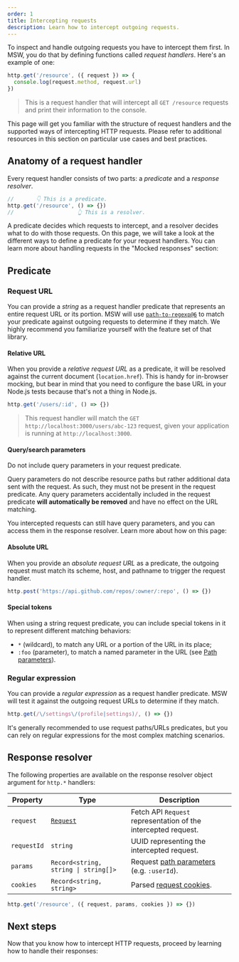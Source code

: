 ```yaml
---
order: 1
title: Intercepting requests
description: Learn how to intercept outgoing requests.
---
```


To inspect and handle outgoing requests you have to intercept them first. In MSW, you do that by defining functions called _request handlers_. Here's an example of one:

```ts
http.get('/resource', ({ request }) => {
  console.log(request.method, request.url)
})
```

> This is a request handler that will intercept all `GET /resource` requests and print their information to the console.

This page will get you familiar with the structure of request handlers and the supported ways of intercepting HTTP requests. Please refer to additional resources in this section on particular use cases and best practices.

## Anatomy of a request handler

Every request handler consists of two parts: a _predicate_ and a _response resolver_.

```ts
//       👇 This is a predicate.
http.get('/resource', () => {})
//                    👆 This is a resolver.
```

A predicate decides which requests to intercept, and a resolver decides what to do with those requests. On this page, we will take a look at the different ways to define a predicate for your request handlers. You can learn more about handling requests in the "Mocked responses" section:


<PageCard
  icon={ServerIcon}
  url="/docs/http/handling-requests"
  title="Handling requests"
  description="Different ways to handle an intercepted request."
/>

## Predicate

### Request URL

You can provide a _string_ as a request handler predicate that represents an entire request URL or its portion. MSW will use [`path-to-regexp@6`](https://github.com/pillarjs/path-to-regexp/tree/6.x) to match your predicate against outgoing requests to determine if they match. We highly recommend you familiarize yourself with the feature set of that library.

#### Relative URL

When you provide a _relative request URL_ as a predicate, it will be resolved against the current document (`location.href`). This is handy for in-browser mocking, but bear in mind that you need to configure the base URL in your Node.js tests because that's not a thing in Node.js.

```ts
http.get('/users/:id', () => {})
```

> This request handler will match the `GET http://localhost:3000/users/abc-123` request, given your application is running at `http://localhost:3000`.

#### Query/search parameters


<Warning>Do not include query parameters in your request predicate.</Warning>

Query parameters do not describe resource paths but rather additional data sent with the request. As such, they must not be present in the request predicate. Any query parameters accidentally included in the request predicate **will automatically be removed** and have no effect on the URL matching.

You intercepted requests can still have query parameters, and you can access them in the response resolver. Learn more about how on this page:

<PageCard
  icon={ServerIcon}
  url="/docs/http/intercepting-requests/query-parameters"
  title="Query parameters"
  description="Read and write request query parameters."
/>

#### Absolute URL

When you provide an _absolute request URL_ as a predicate, the outgoing request must match its scheme, host, and pathname to trigger the request handler.

```ts
http.post('https://api.github.com/repos/:owner/:repo', () => {})
```

#### Special tokens

When using a string request predicate, you can include special tokens in it to represent different matching behaviors:

- `*` (wildcard), to match any URL or a portion of the URL in its place;
- `:foo` (parameter), to match a named parameter in the URL (see [Path parameters](/docs/http/intercepting-requests/path-parameters)).

### Regular expression

You can provide a _regular expression_ as a request handler predicate. MSW will test it against the outgoing request URLs to determine if they match.

```ts
http.get(/\/settings\/(profile|settings)/, () => {})
```

It's generally recommended to use request paths/URLs predicates, but you can rely on regular expressions for the most complex matching scenarios.

## Response resolver

The following properties are available on the response resolver object argument for `http.*` handlers:

| Property    | Type                                 | Description                                                                                   |
| ----------- | ------------------------------------ | --------------------------------------------------------------------------------------------- |
| `request`   | [`Request`](#)                       | Fetch API `Request` representation of the intercepted request.                                |
| `requestId` | `string`                             | UUID representing the intercepted request.                                                    |
| `params`    | `Record<string, string \| string[]>` | Request [path parameters](/docs/http/intercepting-requests/path-parameters) (e.g. `:userId`). |
| `cookies`   | `Record<string, string>`             | Parsed [request cookies](/docs/http/intercepting-requests/cookies).                           |

```ts /request/ /params/#g /cookies/#v
http.get('/resource', ({ request, params, cookies }) => {})
```

## Next steps

Now that you know how to intercept HTTP requests, proceed by learning how to handle their responses:

<PageCard
  icon={ServerIcon}
  url="/docs/http/mocking-responses"
  title="Mocking responses"
  description="Different ways to handle an intercepted HTTP request."
/>
